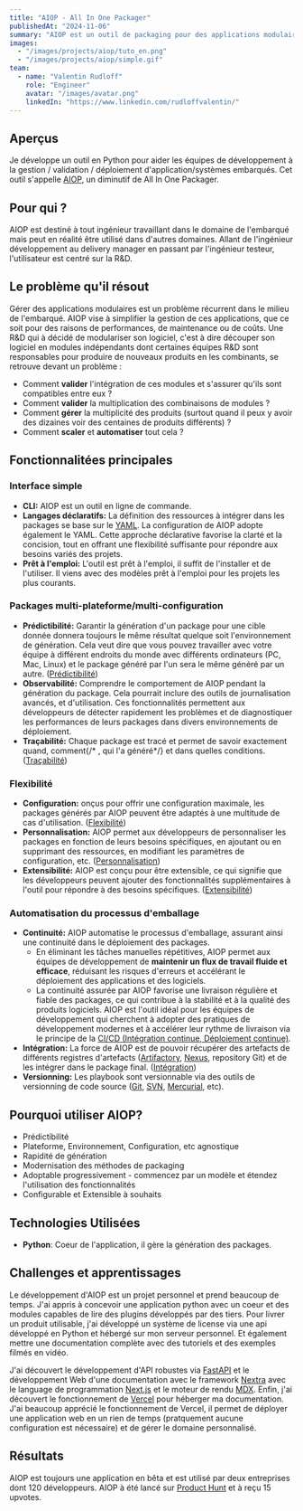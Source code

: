 ```yaml
---
title: "AIOP - All In One Packager"
publishedAt: "2024-11-06"
summary: "AIOP est un outil de packaging pour des applications modulaires."
images:
  - "/images/projects/aiop/tuto_en.png"
  - "/images/projects/aiop/simple.gif"
team:
  - name: "Valentin Rudloff"
    role: "Engineer"
    avatar: "/images/avatar.png"
    linkedIn: "https://www.linkedin.com/rudloffvalentin/"
---
```


## Aperçus

Je développe un outil en Python pour aider les équipes de développement à la gestion / validation / déploiement d'application/systèmes embarqués. Cet outil s'appelle [AIOP](https://aiop.io), un diminutif de All In One Packager.

## Pour qui ?

AIOP est destiné à tout ingénieur travaillant dans le domaine de l'embarqué mais peut en réalité être utilisé dans d'autres domaines. Allant de l'ingénieur développement au delivery manager en passant par l'ingénieur testeur, l'utilisateur est centré sur la R&D.

## Le problème qu'il résout

Gérer des applications modulaires est un problème récurrent dans le milieu de l'embarqué. AIOP vise à simplifier la gestion de ces applications, que ce soit pour des raisons de performances, de maintenance ou de coûts.
Une R&D qui à décidé de modulariser son logiciel, c'est à dire découper son logiciel en modules indépendants dont certaines équipes R&D sont responsables pour produire de nouveaux produits en les combinants, se retrouve devant un problème :

- Comment **valider** l'intégration de ces modules et s'assurer qu'ils sont compatibles entre eux ?
- Comment **valider** la multiplication des combinaisons de modules ?
- Comment **gérer** la multiplicité des produits (surtout quand il peux y avoir des dizaines voir des centaines de produits différents) ?
- Comment **scaler** et **automatiser** tout cela ?


## Fonctionnalitées principales

### Interface simple

- **CLI:** AIOP est un outil en ligne de commande.
- **Langages déclaratifs:** La définition des ressources à intégrer dans les packages se base sur le [YAML](https://www.redhat.com/fr/topics/automation/what-is-yaml). La configuration de AIOP adopte également le YAML. Cette approche déclarative favorise la clarté et la concision, tout en offrant une flexibilité suffisante pour répondre aux besoins variés des projets.
- **Prêt à l'emploi:** L'outil est prêt à l'emploi, il suffit de l'installer et de l'utiliser. Il viens avec des modèles prêt à l'emploi pour les projets les plus courants.

### Packages multi-plateforme/multi-configuration

- **Prédictibilité:** Garantir la génération d'un package pour une cible donnée donnera toujours le même résultat quelque soit l'environnement de génération. Cela veut dire que vous pouvez travailler avec votre équipe à différent endroits du monde avec différents ordinateurs (PC, Mac, Linux) et le package généré par l'un sera le même généré par un autre. ([Prédictibilité](https://aiop.io/docs/declarations/overview))
- **Observabilité:** Comprendre le comportement de AIOP pendant la génération du package. Cela pourrait inclure des outils de journalisation avancés, et d'utilisation. Ces fonctionnalités permettent aux développeurs de détecter rapidement les problèmes et de diagnostiquer les performances de leurs packages dans divers environnements de déploiement.
- **Traçabilité:** Chaque package est tracé et permet de savoir exactement quand, comment{/* , qui l'a généré*/} et dans quelles conditions. ([Traçabilité](https://aiop.io/docs/declarations/overview#base-dune-déclarationy))

### Flexibilité
- **Configuration:** onçus pour offrir une configuration maximale, les packages générés par AIOP peuvent être adaptés à une multitude de cas d'utilisation. ([Flexibilité](https://aiop.io/docs/declarations/selection))
- **Personnalisation:** AIOP permet aux développeurs de personnaliser les packages en fonction de leurs besoins spécifiques, en ajoutant ou en supprimant des ressources, en modifiant les paramètres de configuration, etc. ([Personnalisation](https://aiop.io/docs/configurations/user))
- **Extensibilité:** AIOP est conçu pour être extensible, ce qui signifie que les développeurs peuvent ajouter des fonctionnalités supplémentaires à l'outil pour répondre à des besoins spécifiques. ([Extensibilité](https://aiop.io/docs/aiop-lib/plugins))

### Automatisation du processus d'emballage

- **Continuité:** AIOP automatise le processus d'emballage, assurant ainsi une continuité dans le déploiement des packages.
  - En éliminant les tâches manuelles répétitives, AIOP permet aux équipes de développement de **maintenir un flux de travail fluide et efficace**, réduisant les risques d'erreurs et accélérant le déploiement des applications et des logiciels.
  - La continuité assurée par AIOP favorise une livraison régulière et fiable des packages, ce qui contribue à la stabilité et à la qualité des produits logiciels. AIOP est l'outil idéal pour les équipes de développement qui cherchent à adopter des pratiques de développement modernes et à accélérer leur rythme de livraison via le principe de la [CI/CD (Intégration continue, Déploiement continue)](https://www.redhat.com/fr/topics/devops/what-is-ci-cd).
- **Intégration:** La force de AIOP est de pouvoir récupérer des artefacts de différents registres d'artefacts ([Artifactory](https://jfrog.com/fr/artifactory/), [Nexus](https://www.sonatype.com/products/sonatype-nexus-repository), repository Git) et de les intégrer dans le package final. ([Intégration](https://aiop.io/docs/configurations/playbook#repositories))
- **Versionning:** Les playbook sont versionnable via des outils de versionning de code source ([Git](https://git-scm.com/), [SVN](https://subversion.apache.org/), [Mercurial](https://www.mercurial-scm.org/), etc).

## Pourquoi utiliser AIOP?

- Prédictibilité
- Plateforme, Environnement, Configuration, etc agnostique
- Rapidité de génération
- Modernisation des méthodes de packaging
- Adoptable progressivement - commencez par un modèle et étendez l'utilisation des fonctionnalités
- Configurable et Extensible à souhaits

## Technologies Utilisées

- **Python**: Coeur de l'application, il gère la génération des packages.

## Challenges et apprentissages

Le développement d'AIOP est un projet personnel et prend beaucoup de temps. J'ai appris à concevoir une application python avec un coeur et des modules capables de lire des plugins développés par des tiers.
Pour livrer un produit utilisable, j'ai développé un système de license via une api développé en Python et hébergé sur mon serveur personnel. Et également mettre une documentation complète avec des tutoriels et des exemples filmés en vidéo.

J'ai découvert le développement d'API robustes via [FastAPI](https://fastapi.tiangolo.com/) et le développement Web d'une documentation avec le framework [Nextra](https://nextra.site) avec le language de programmation [Next.js](https://nextjs.org/) et le moteur de rendu [MDX](https://mdxjs.com/).
Enfin, j'ai découvert le fonctionnement de [Vercel](https://vercel.com/) pour héberger ma documentation. J'ai beaucoup apprécié le fonctionnement de Vercel, il permet de déployer une application web en un rien de temps (pratquement aucune configuration est nécessaire) et de gérer le domaine personnalisé.

## Résultats

AIOP est toujours une application en bêta et est utilisé par deux entreprises dont 120 développeurs. AIOP à été lancé sur [Product Hunt](https://www.producthunt.com/products/aiop) et à reçu 15 upvotes.